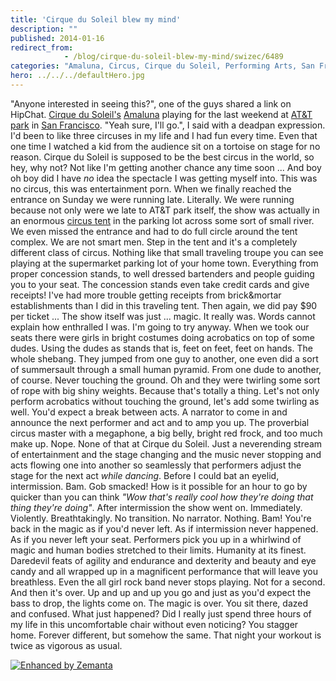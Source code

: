 ```yaml
---
title: 'Cirque du Soleil blew my mind'
description: ""
published: 2014-01-16
redirect_from: 
            - /blog/cirque-du-soleil-blew-my-mind/swizec/6489
categories: "Amaluna, Circus, Cirque du Soleil, Performing Arts, San Francisco, Soleil, Travel + Events"
hero: ../../../defaultHero.jpg
---
```


"Anyone interested in seeing this?", one of the guys shared a link on HipChat. [Cirque du Soleil's](http://www.cirquedusoleil.com/ "Cirque du Soleil") [Amaluna](http://www.cirquedusoleil.com/en/shows/amaluna/default.aspx "Amaluna") playing for the last weekend at [AT&T park](<http://maps.google.com/maps?ll=37.7783333333,-122.389444444&spn=0.01,0.01&q=37.7783333333,-122.389444444 (AT%26T%20Park)&t=h> "AT&T Park") in [San Francisco](<http://maps.google.com/maps?ll=37.7833333333,-122.416666667&spn=0.1,0.1&q=37.7833333333,-122.416666667 (San%20Francisco)&t=h> "San Francisco"). "Yeah sure, I'll go.", I said with a deadpan expression. I'd been to like three circuses in my life and I had fun every time. Even that one time I watched a kid from the audience sit on a tortoise on stage for no reason. Cirque du Soleil is supposed to be the best circus in the world, so hey, why not? Not like I'm getting another chance any time soon ... And boy oh boy did I have _no_ idea the spectacle I was getting myself into. This was no circus, this was entertainment porn. When we finally reached the entrance on Sunday we were running late. Literally. We were running because not only were we late to AT&T park itself, the show was actually in an enormous [circus tent](http://en.wikipedia.org/wiki/Circus "Circus") in the parking lot across some sort of small river. We even missed the entrance and had to do full circle around the tent complex. We are not smart men.  Step in the tent and it's a completely different class of circus. Nothing like that small traveling troupe you can see playing at the supermarket parking lot of your home town. Everything from proper concession stands, to well dressed bartenders and people guiding you to your seat. The concession stands even take credit cards and give receipts! I've had more trouble getting receipts from brick&mortar establishments than I did in this traveling tent. Then again, we did pay $90 per ticket ... The show itself was just ... magic. It really was. Words cannot explain how enthralled I was. I'm going to try anyway. When we took our seats there were girls in bright costumes doing acrobatics on top of some dudes. Using the dudes as stands that is, feet on feet, feet on hands. The whole shebang. They jumped from one guy to another, one even did a sort of summersault through a small human pyramid. From one dude to another, of course. Never touching the ground. Oh and they were twirling some sort of rope with big shiny weights. Because that's totally a thing. Let's not only perform acrobatics without touching the ground, let's add some twirling as well. You'd expect a break between acts. A narrator to come in and announce the next performer and act and to amp you up. The proverbial circus master with a megaphone, a big belly, bright red frock, and too much make up. Nope. None of that at Cirque du Soleil. Just a neverending stream of entertainment and the stage changing and the music never stopping and acts flowing one into another so seamlessly that performers adjust the stage for the next act _while dancing_. Before I could bat an eyelid, intermission. Bam. Gob smacked! How is it possible for an hour to go by quicker than you can think _"Wow that's really cool how they're doing that thing they're doing"_.  After intermission the show went on. Immediately. Violently. Breathtakingly. No transition. No narrator. Nothing. Bam! You're back in the magic as if you'd never left. As if intermission never happened. As if you never left your seat. Performers pick you up in a whirlwind of magic and human bodies stretched to their limits. Humanity at its finest. Daredevil feats of agility and endurance and dexterity and beauty and eye candy and all wrapped up in a magnificent performance that will leave you breathless. Even the all girl rock band never stops playing. Not for a second. And then it's over. Up and up and up you go and just as you'd expect the bass to drop, the lights come on. The magic is over. You sit there, dazed and confused. What just happened? Did I really just spend three hours of my life in this uncomfortable chair without even noticing? You stagger home. Forever different, but somehow the same. That night your workout is twice as vigorous as usual.

[![Enhanced by Zemanta](http://img.zemanta.com/zemified_e.png?x-id=29cccde4-3e47-4d80-a4b3-330968345846)](http://www.zemanta.com/?px "Enhanced by Zemanta")
